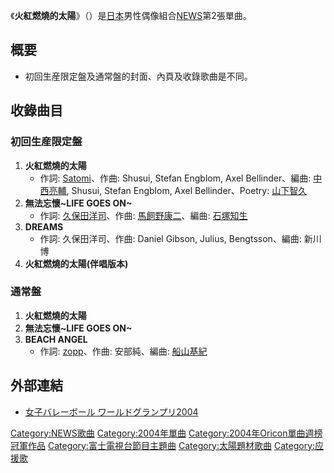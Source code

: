 {{Unreferenced|time=2019-09-18T00:20:43+00:00}}
{{infobox Single
| Name = 火紅燃燒的太陽
| Artist = [[NEWS|NEWS]]
| Released =  2004年8月11日
| Recorded = 2004年
| Genre = [[J-POP|J-POP]]
| Label = [[傑尼斯娛樂|傑尼斯娛樂]]
| Chart position = * Oricon週間第1位
* Oricon 2004年8月第5位
* Oricon 2004年度第31位
| Last single = [[希望～Yell～|希望～Yell～]] <br/>(2003)
| This single = '''火紅燃燒的太陽''' <br/>(2004)
| Next single = [[珍惜_(NEWS單曲)|珍惜]] <br/>(2004)
}}

《'''火紅燃燒的太陽'''》（{{lang-ja|紅く燃ゆる太陽}}）是[[日本|日本]]男性偶像組合[[NEWS|NEWS]]第2張單曲。

== 概要 ==
*初回生産限定盤及通常盤的封面、內頁及收錄歌曲是不同。

== 收錄曲目 ==
=== 初回生産限定盤 ===
# '''火紅燃燒的太陽'''
#* 作詞: [[スマイルカンパニー|Satomi]]、作曲: Shusui, Stefan Engblom, Axel Bellinder、編曲: [[スマイルカンパニー|中西亮輔]], Shusui, Stefan Engblom, Axel Bellinder、Poetry: [[山下智久|山下智久]]
# '''無法忘懷~LIFE GOES ON~'''
#* 作詞: [[久保田洋司|久保田洋司]]、作曲: [[馬飼野康二|馬飼野康二]]、編曲: [[石塚知生|石塚知生]]
# '''DREAMS'''
#* 作詞: 久保田洋司、作曲: Daniel Gibson, Julius, Bengtsson、編曲: 新川博
# '''火紅燃燒的太陽(伴唱版本)'''

=== 通常盤 ===
# '''火紅燃燒的太陽'''
# '''無法忘懷~LIFE GOES ON~'''
# '''BEACH ANGEL'''
#* 作詞: [[zopp|zopp]]、作曲: 安部純、編曲: [[船山基紀|船山基紀]]

== 外部連結 ==
* [https://web.archive.org/web/20080221223432/http://www.fujitv.co.jp/sports/volley/wgp2004/ 女子バレーボール ワールドグランプリ2004]

{{NEWS组合}}
{{Oricon單曲週榜冠軍 (2004年)|2004年8月23日}}

{{DEFAULTSORT:Akaku Moyuru Taiyō}}
[[Category:NEWS歌曲|Category:NEWS歌曲]]
[[Category:2004年單曲|Category:2004年單曲]]
[[Category:2004年Oricon單曲週榜冠軍作品|Category:2004年Oricon單曲週榜冠軍作品]]
[[Category:富士電視台節目主題曲|Category:富士電視台節目主題曲]]
[[Category:太陽題材歌曲|Category:太陽題材歌曲]]
[[Category:应援歌|Category:应援歌]]